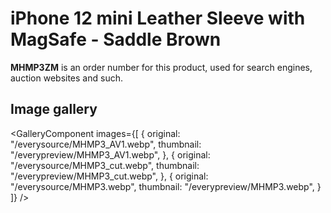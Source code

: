 
# iPhone 12 mini Leather Sleeve with MagSafe - Saddle Brown

<Callout type='info' emoji='👉🏻'>**MHMP3ZM** is an order number for this product, used for search engines, auction websites and such.</Callout>

## Image gallery

<GalleryComponent
    images={[
      {
        original: "/everysource/MHMP3_AV1.webp",
        thumbnail: "/everypreview/MHMP3_AV1.webp",
      },
      {
        original: "/everysource/MHMP3_cut.webp",
        thumbnail: "/everypreview/MHMP3_cut.webp",
      },
      {
        original: "/everysource/MHMP3.webp",
        thumbnail: "/everypreview/MHMP3.webp",
      }
    ]}
  />
